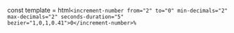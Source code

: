 const template = html`
    <increment-number
        from="2"
        to="0"
        min-decimals="2"
        max-decimals="2"
        seconds-duration="5"
        bezier="1,0,1,0.41">0</increment-number>%
`

<ReactHtmlRender html={template}/>